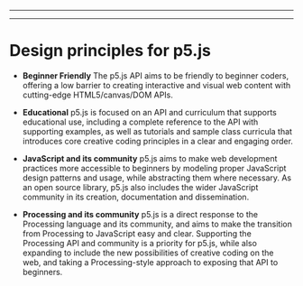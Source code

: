 
---

---
# Design principles for p5.js

- **Beginner Friendly** The p5.js API aims to be friendly to beginner coders, offering a low barrier to creating interactive and visual web content with cutting-edge HTML5/canvas/DOM APIs.

- **Educational** p5.js is focused on an API and curriculum that supports educational use, including a complete reference to the API with supporting examples, as well as tutorials and sample class curricula that introduces core creative coding principles in a clear and engaging order.

- **JavaScript and its community** p5.js aims to make web development practices more accessible to beginners by modeling proper JavaScript design patterns and usage, while abstracting them where necessary. As an open source library, p5.js also includes the wider JavaScript community in its creation, documentation and dissemination.

- **Processing and its community** p5.js is a direct response to the Processing language and its community, and aims to make the transition from Processing to JavaScript easy and clear.  Supporting the Processing API and community is a priority for p5.js, while also expanding to include the new possibilities of creative coding on the web, and taking a Processing-style approach to exposing that API to beginners.


  